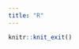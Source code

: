 ```yaml
---
title: "R"
---
```


<p id=ary></p>
<p id=nmb></p>
<p id=str></p>

<script type=module>
  /* create a webr console using the console helper class */
  import { WebR } from 'https://webr.r-wasm.org/latest/webr.mjs';
</script>

```r
knitr::knit_exit()
```

<p id=ary></p>
<p id=nmb></p>
<p id=str></p>

<script type=module>
  /* create a webr console using the console helper class */
  import { WebR } from 'https://webr.r-wasm.org/latest/webr.mjs';
  const webR = new WebR();
  await webR.init();
  await webR.evalR("webr::install('dplyr', repos = 'https://joernih.github.io/rwasm_repo/repo')");
  await webR.FS.mkdir('/data');
  //let res0 = await webR.evalR("webr::mount(mountpoint='/data',source= 'https://joernih.github.io/rwasm_repo/data/prg.data')");
  let res0 = await webR.evalR("webr::mount(mountpoint='/data',source= 'https://joernih.github.io/data/prg.data')");
  let res1 = await webR.evalR("rnorm(10,5,1)");
  let res2 = await webR.evalR("123456");
  let res3 = await webR.evalR("abc <- read.csv('/data/biler.csv'); abc[,1]");
  let out1 = await res1.toArray();
  let out2 = await res2.toArray();
  let out3 = await res3.toArray();
  document.getElementById('ary').textContent = out1.join(', ');
  document.getElementById('nmb').textContent = out2;
  document.getElementById('str').textContent = out3;
</script>


